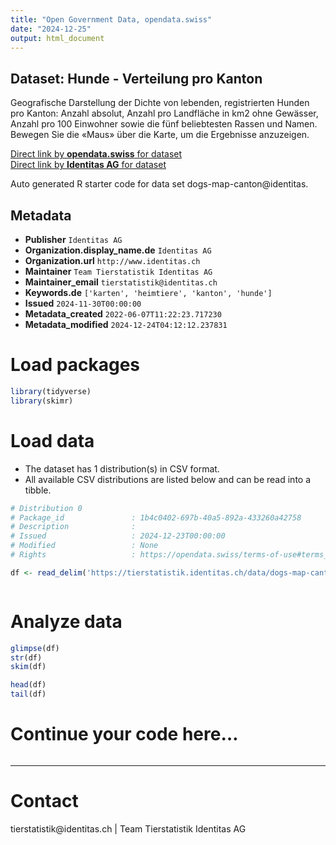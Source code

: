```yaml
---
title: "Open Government Data, opendata.swiss"
date: "2024-12-25"
output: html_document
---
```


## Dataset: Hunde - Verteilung pro Kanton

Geografische Darstellung der Dichte von lebenden, registrierten Hunden pro Kanton: Anzahl absolut, Anzahl pro Landfläche in km2 ohne Gewässer, Anzahl pro 100 Einwohner sowie die fünf beliebtesten Rassen und Namen. Bewegen Sie die «Maus» über die Karte, um die Ergebnisse anzuzeigen.

[Direct link by **opendata.swiss** for dataset](https://opendata.swiss/de/dataset/hunde-verteilung-pro-kanton)<br>
[Direct link by **Identitas AG** for dataset](https://tierstatistik.identitas.ch/)

Auto generated R starter code for data set dogs-map-canton@identitas.

## Metadata

- **Publisher** `Identitas AG`
- **Organization.display_name.de** `Identitas AG`
- **Organization.url** `http://www.identitas.ch`
- **Maintainer** `Team Tierstatistik Identitas AG`
- **Maintainer_email** `tierstatistik@identitas.ch`
- **Keywords.de** `['karten', 'heimtiere', 'kanton', 'hunde']`
- **Issued** `2024-11-30T00:00:00`
- **Metadata_created** `2022-06-07T11:22:23.717230`
- **Metadata_modified** `2024-12-24T04:12:12.237831`


# Load packages

```r

library(tidyverse)
library(skimr)

```

# Load data

-   The dataset has 1 distribution(s) in CSV format.
-   All available CSV distributions are listed below and can be read into a tibble.

```r

# Distribution 0
# Package_id               : 1b4c0402-697b-40a5-892a-433260a42758
# Description              : 
# Issued                   : 2024-12-23T00:00:00
# Modified                 : None
# Rights                   : https://opendata.swiss/terms-of-use#terms_by

df <- read_delim('https://tierstatistik.identitas.ch/data/dogs-map-canton.csv')



```

# Analyze data

```r

glimpse(df)
str(df)
skim(df)

head(df)
tail(df)

```

# Continue your code here...

```r

```

------------------------------------------------------------------------

# Contact

tierstatistik@identitas.ch | Team Tierstatistik Identitas AG
